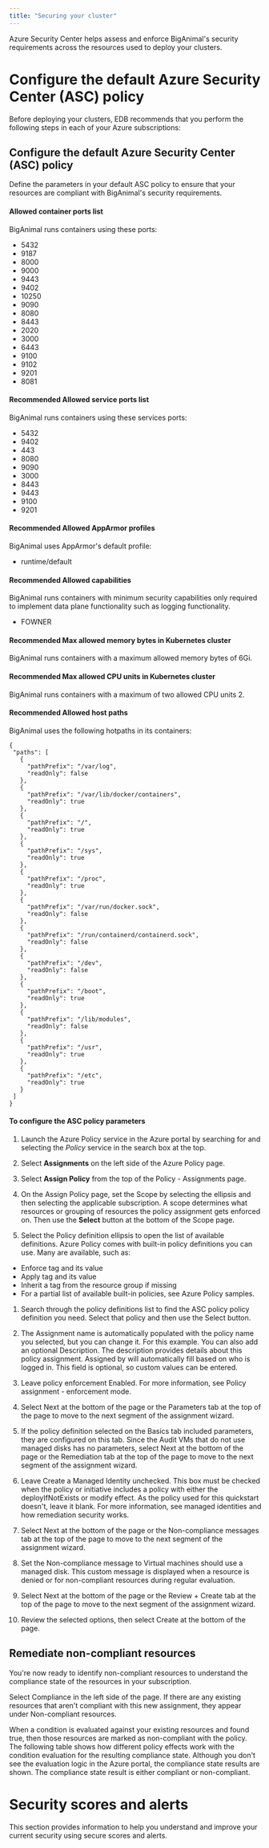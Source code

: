```yaml
---
title: "Securing your cluster"
---
```


Azure Security Center helps assess and enforce BigAnimal's security requirements across the resources used to deploy your clusters.  


# Configure the default Azure Security Center (ASC) policy

Before deploying your clusters, EDB recommends that you perform the following steps in each of your Azure subscriptions:

## Configure the default Azure Security Center (ASC) policy 

Define the parameters in your default ASC policy to ensure that your resources are compliant with BigAnimal's security requirements.  

#### Allowed container ports list 
BigAnimal runs containers using these ports: 
 * 5432
 * 9187
 * 8000
 * 9000
 * 9443
 * 9402
 * 10250
 * 9090
 * 8080
 * 8443
 * 2020
 * 3000
 * 6443
 * 9100
 * 9102
 * 9201
 * 8081

#### Recommended Allowed service ports list 

BigAnimal runs containers using these services ports:
 * 5432
 * 9402
 * 443
 * 8080
 * 9090
 * 3000
 * 8443
 * 9443
 * 9100
 * 9201


#### Recommended Allowed AppArmor profiles

BigAnimal uses AppArmor's default profile: 
 * runtime/default

#### Recommended Allowed capabilities 

BigAnimal runs containers with minimum security capabilities only required to implement data plane functionality such as logging functionality.

 * FOWNER 

#### Recommended Max allowed memory bytes in Kubernetes cluster

BigAnimal runs containers with a maximum allowed memory bytes of 6Gi.

#### Recommended Max allowed CPU units in Kubernetes cluster

BigAnimal runs containers with a maximum of two allowed CPU units 2. 

#### Recommended Allowed host paths 

BigAnimal uses the following hotpaths in its containers:

```
{
 "paths": [
   {
     "pathPrefix": "/var/log",
     "readOnly": false
   },
   {
     "pathPrefix": "/var/lib/docker/containers",
     "readOnly": true
   },
   {
     "pathPrefix": "/",
     "readOnly": true
   },
   {
     "pathPrefix": "/sys",
     "readOnly": true
   },
   {
     "pathPrefix": "/proc",
     "readOnly": true
   },
   {
     "pathPrefix": "/var/run/docker.sock",
     "readOnly": false
   },
   {
     "pathPrefix": "/run/containerd/containerd.sock",
     "readOnly": false
   },
   {
     "pathPrefix": "/dev",
     "readOnly": false
   },
   {
     "pathPrefix": "/boot",
     "readOnly": true
   },
   {
     "pathPrefix": "/lib/modules",
     "readOnly": false
   },
   {
     "pathPrefix": "/usr",
     "readOnly": true
   },
   {
     "pathPrefix": "/etc",
     "readOnly": true
   }
 ]
}
```
#### To configure the ASC policy parameters

1. Launch the Azure Policy service in the Azure portal by searching for and selecting the *Policy* service in the search box at the top.

1. Select **Assignments** on the left side of the Azure Policy page. 

1. Select **Assign Policy** from the top of the Policy - Assignments page.

1. On the Assign Policy page, set the Scope by selecting the ellipsis and then selecting the applicable subscription. A scope determines what resources or grouping of resources the policy assignment gets enforced on. Then use the **Select** button at the bottom of the Scope page.

1. Select the Policy definition ellipsis to open the list of available definitions. Azure Policy comes with built-in policy definitions you can use. Many are available, such as:
 - Enforce tag and its value
 - Apply tag and its value
 - Inherit a tag from the resource group if missing
 - For a partial list of available built-in policies, see Azure Policy samples.

1. Search through the policy definitions list to find the ASC policy policy definition you need. Select that policy and then use the Select button.

1. The Assignment name is automatically populated with the policy name you selected, but you can change it. For this example. You can also add an optional Description. The description provides details about this policy assignment. Assigned by will automatically fill based on who is logged in. This field is optional, so custom values can be entered.

1. Leave policy enforcement Enabled. For more information, see Policy assignment - enforcement mode.

1. Select Next at the bottom of the page or the Parameters tab at the top of the page to move to the next segment of the assignment wizard.

1. If the policy definition selected on the Basics tab included parameters, they are configured on this tab. Since the Audit VMs that do not use managed disks has no parameters, select Next at the bottom of the page or the Remediation tab at the top of the page to move to the next segment of the assignment wizard.

1. Leave Create a Managed Identity unchecked. This box must be checked when the policy or initiative includes a policy with either the deployIfNotExists or modify effect. As the policy used for this quickstart doesn't, leave it blank. For more information, see managed identities and how remediation security works.

1. Select Next at the bottom of the page or the Non-compliance messages tab at the top of the page to move to the next segment of the assignment wizard.

1. Set the Non-compliance message to Virtual machines should use a managed disk. This custom message is displayed when a resource is denied or for non-compliant resources during regular evaluation.

1. Select Next at the bottom of the page or the Review + Create tab at the top of the page to move to the next segment of the assignment wizard.

1. Review the selected options, then select Create at the bottom of the page.

## Remediate non-compliant resources

You're now ready to identify non-compliant resources to understand the compliance state of the resources in your subscription.

Select Compliance in the left side of the page. If there are any existing resources that aren't compliant with this new assignment, they appear under Non-compliant resources.

When a condition is evaluated against your existing resources and found true, then those resources are marked as non-compliant with the policy. The following table shows how different policy effects work with the condition evaluation for the resulting compliance state. Although you don't see the evaluation logic in the Azure portal, the compliance state results are shown. The compliance state result is either compliant or non-compliant.


# Security scores and alerts

This section provides information to help you understand and improve your current security using secure scores and alerts.